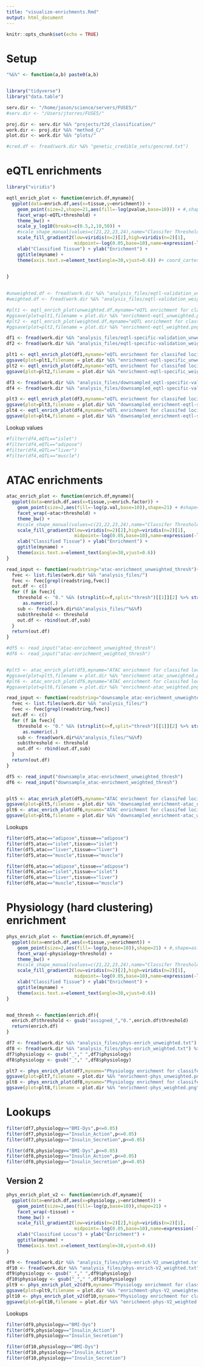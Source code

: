 ```yaml
---
title: "visualize-enrichments.Rmd"
output: html_document
---
```


```r
knitr::opts_chunk$set(echo = TRUE)
```


# Setup 

```r

"%&%" <- function(a,b) paste0(a,b)


library("tidyverse")
library("data.table")

serv.dir <- "/home/jason/science/servers/FUSE5/"
#serv.dir <- "/Users/jtorres/FUSE5/"

proj.dir <- serv.dir %&% "projects/t2d_classification/"
work.dir <- proj.dir %&% "method_C/"
plot.dir <- work.dir %&% "plots/"

#cred.df <- fread(work.dir %&% "genetic_credible_sets/gencred.txt")

```



# eQTL enrichments 

```r

library("viridis")

eqtl_enrich_plot <- function(enrich.df,myname){
  ggplot(data=enrich.df,aes(x=tissue,y=enrichment)) + 
    geom_point(size=2,shape=21,aes(fill=-log(pvalue,base=10))) + #,shape=as.factor(threshold))) + 
    facet_wrap(~eQTL+threshold) + 
    theme_bw() + 
    scale_y_log10(breaks=c(0.5,2,10,50)) +
    #scale_shape_manual(values=c(21,22,23,24),name="Classifer Threshold") +
    scale_fill_gradient2(low=viridis(n=2)[2],high=viridis(n=2)[1],
                         midpoint=-log(0.05,base=10),name=expression(-log10(p))) + 
    xlab("Classified Tissue") + ylab("Enrichment") + 
    ggtitle(myname) +
    theme(axis.text.x=element_text(angle=30,vjust=0.6)) #+ coord_cartesian(ylim=c(0,20)) + +

  
}
 
```

```r

#unweighted.df <- fread(work.dir %&% "analysis_files/eqtl-validation_unweighted.txt")
#weighted.df <- fread(work.dir %&% "analysis_files/eqtl-validation_weighted.txt")

#plt1 <- eqtl_enrich_plot(unweighted.df,myname="eQTL enrichment for classifed loci (unweighted)")
#ggsave(plot=plt1,filename = plot.dir %&% "enrichment-eqtl_unweighted.png",width=7,height=4)
#plt2 <- eqtl_enrich_plot(weighted.df,myname="eQTL enrichment for classifed loci (weighted)")
#ggsave(plot=plt2,filename = plot.dir %&% "enrichment-eqtl_weighted.png",width=7,height=4)

```


```r

df1 <- fread(work.dir %&% "analysis_files/eqtl-specific-validation_unweighted.txt")
df2 <- fread(work.dir %&% "analysis_files/eqtl-specific-validation_weighted.txt")

plt1 <- eqtl_enrich_plot(df1,myname="eQTL enrichment for classifed loci (unweighted)")
ggsave(plot=plt1,filename = plot.dir %&% "enrichment-eqtl-specific_unweighted.png",width=9,height=6.5)
plt2 <- eqtl_enrich_plot(df2,myname="eQTL enrichment for classifed loci (weighted)")
ggsave(plot=plt2,filename = plot.dir %&% "enrichment-eqtl-specific_weighted.png",width=9,height=6.5)


```


```r

df3 <- fread(work.dir %&% "analysis_files/downsampled_eqtl-specific-validation_unweighted.txt")
df4 <- fread(work.dir %&% "analysis_files/downsampled_eqtl-specific-validation_weighted.txt")

plt3 <- eqtl_enrich_plot(df3,myname="eQTL enrichment for classifed loci (unweighted, downsampled)")
ggsave(plot=plt3,filename = plot.dir %&% "downsampled_enrichment-eqtl-specific_unweighted.png",width=9,height=6.5)
plt4 <- eqtl_enrich_plot(df4,myname="eQTL enrichment for classifed loci (weighted, downsampled)")
ggsave(plot=plt4,filename = plot.dir %&% "downsampled_enrichment-eqtl-specific_weighted.png",width=9,height=6.5)


```


Lookup values 


```r

#filter(df4,eQTL=="islet")
#filter(df4,eQTL=="adipose")
#filter(df4,eQTL=="liver")
#filter(df4,eQTL=="muscle")

```





# ATAC enrichments 


```r

atac_enrich_plot <- function(enrich.df,myname){
  ggplot(data=enrich.df,aes(x=tissue,y=enrich.factor)) + 
    geom_point(size=2,aes(fill=-log(p.val,base=10)),shape=21) + #shape=as.factor(threshold))) + 
    facet_wrap(~atac+threshold) + 
    theme_bw() + 
    #scale_shape_manual(values=c(21,22,23,24),name="Classifer Threshold") +
    scale_fill_gradient2(low=viridis(n=2)[2],high=viridis(n=2)[1],
                         midpoint=-log(0.05,base=10),name=expression(-log10(p))) + 
    xlab("Classified Tissue") + ylab("Enrichment") + 
    ggtitle(myname) +
    theme(axis.text.x=element_text(angle=30,vjust=0.6))
}

```


```r

read_input <- function(readstring="atac-enrichment_unweighted_thresh"){
  fvec <- list.files(work.dir %&% "analysis_files/")
  fvec <- fvec[grepl(readstring,fvec)]
  out.df <- c()
  for (f in fvec){
    threshold <- "0." %&% (strsplit(x=f,split="thresh")[[1]][2] %>% strsplit(.,".",fixed=TRUE))[[1]][1] %>% 
      as.numeric(.)
    sub <- fread(work.dir%&%"analysis_files/"%&%f)
    sub$threshold <- threshold
    out.df <- rbind(out.df,sub)
  }
  return(out.df)
}

#df5 <- read_input("atac-enrichment_unweighted_thresh")
#df6 <- read_input("atac-enrichment_weighted_thresh")


#plt5 <- atac_enrich_plot(df5,myname="ATAC enrichment for classifed loci (unweighted)")
#ggsave(plot=plt5,filename = plot.dir %&% "enrichment-atac_unweighted.png",width=12,height=8)
#plt6 <- atac_enrich_plot(df6,myname="ATAC enrichment for classifed loci (weighted)")
#ggsave(plot=plt6,filename = plot.dir %&% "enrichment-atac_weighted.png",width=12,height=8)


```


```r

read_input <- function(readstring="downsample_atac-enrichment_unweighted_thresh"){
  fvec <- list.files(work.dir %&% "analysis_files/")
  fvec <- fvec[grepl(readstring,fvec)]
  out.df <- c()
  for (f in fvec){
    threshold <- "0." %&% (strsplit(x=f,split="thresh")[[1]][2] %>% strsplit(.,".",fixed=TRUE))[[1]][1] %>% 
      as.numeric(.)
    sub <- fread(work.dir%&%"analysis_files/"%&%f)
    sub$threshold <- threshold
    out.df <- rbind(out.df,sub)
  }
  return(out.df)
}

df5 <- read_input("downsample_atac-enrichment_unweighted_thresh")
df6 <- read_input("downsample_atac-enrichment_weighted_thresh")


plt5 <- atac_enrich_plot(df5,myname="ATAC enrichment for classifed loci (unweighted, downsampled)")
ggsave(plot=plt5,filename = plot.dir %&% "downsampled_enrichment-atac_unweighted.png",width=9,height=6.5)
plt6 <- atac_enrich_plot(df6,myname="ATAC enrichment for classifed loci (weighted, downsampled)")
ggsave(plot=plt6,filename = plot.dir %&% "downsampled_enrichment-atac_weighted.png",width=9,height=6.5)


```

Lookups

```r

filter(df5,atac=="adipose",tissue=="adipose")
filter(df5,atac=="islet",tissue=="islet")
filter(df5,atac=="liver",tissue=="liver")
filter(df5,atac=="muscle",tissue=="muscle")

filter(df6,atac=="adipose",tissue=="adipose")
filter(df6,atac=="islet",tissue=="islet")
filter(df6,atac=="liver",tissue=="liver")
filter(df6,atac=="muscle",tissue=="muscle")

```



# Physiology (hard clustering) enrichment 


```r

phys_enrich_plot <- function(enrich.df,myname){
  ggplot(data=enrich.df,aes(x=tissue,y=enrichment)) + 
    geom_point(size=2,aes(fill=-log(p,base=10)),shape=21) + #,shape=as.factor(threshold))) + 
    facet_wrap(~physiology+threshold) + 
    theme_bw() + 
    #scale_shape_manual(values=c(21,22,23,24),name="Classifer Threshold") +
    scale_fill_gradient2(low=viridis(n=2)[2],high=viridis(n=2)[1],
                         midpoint=-log(0.05,base=10),name=expression(-log10(p))) + 
    xlab("Classified Tissue") + ylab("Enrichment") + 
    ggtitle(myname) +
    theme(axis.text.x=element_text(angle=30,vjust=0.6))
}



```

```r

mod_thresh <- function(enrich.df){
  enrich.df$threshold <- gsub("assigned_","0.",enrich.df$threshold)
  return(enrich.df)
}

df7 <- fread(work.dir %&% "analysis_files/phys-enrich_unweighted.txt") %>% mod_thresh(.)
df8 <- fread(work.dir %&% "analysis_files/phys-enrich_weighted.txt") %>% mod_thresh(.)
df7$physiology <- gsub("_"," ",df7$physiology)
df8$physiology <- gsub("_"," ",df8$physiology)

plt7 <- phys_enrich_plot(df7,myname="Physiology enrichment for classifed loci (unweighted)")
ggsave(plot=plt7,filename = plot.dir %&% "enrichment-phys_unweighted.png",width=8,height=5)
plt8 <- phys_enrich_plot(df8,myname="Physiology enrichment for classifed loci (weighted)")
ggsave(plot=plt8,filename = plot.dir %&% "enrichment-phys_weighted.png",width=8,height=5)


```

# Lookups 

```r

filter(df7,physiology=="BMI-Dys",p<=0.05)
filter(df7,physiology=="Insulin_Action",p<=0.05)
filter(df7,physiology=="Insulin_Secretion",p<=0.05)

filter(df8,physiology=="BMI-Dys",p<=0.05)
filter(df8,physiology=="Insulin_Action",p<=0.05)
filter(df8,physiology=="Insulin_Secretion",p<=0.05)

```



## Version 2 


```r


phys_enrich_plot_v2 <- function(enrich.df,myname){
  ggplot(data=enrich.df,aes(x=physiology,y=enrichment)) + 
    geom_point(size=2,aes(fill=-log(p,base=10)),shape=21) +
    facet_wrap(~tissue) + 
    theme_bw() + 
    scale_fill_gradient2(low=viridis(n=2)[2],high=viridis(n=2)[1],
                         midpoint=-log(0.05,base=10),name=expression(-log10(p))) + 
    xlab("Classified Locus") + ylab("Enrichment") + 
    ggtitle(myname) +
    theme(axis.text.x=element_text(angle=30,vjust=0.6))
}

df9 <- fread(work.dir %&% "analysis_files/phys-enrich-V2_unweighted.txt") 
df10 <- fread(work.dir %&% "analysis_files/phys-enrich-V2_weighted.txt") 
df9$physiology <- gsub("_"," ",df9$physiology)
df10$physiology <- gsub("_"," ",df10$physiology)
plt9 <- phys_enrich_plot_v2(df9,myname="Physiology enrichment for classifed loci (unweighted)")
ggsave(plot=plt9,filename = plot.dir %&% "enrichment-phys-V2_unweighted.png",width=6.5,height=3.5)
plt10 <- phys_enrich_plot_v2(df10,myname="Physiology enrichment for classifed loci (weighted)")
ggsave(plot=plt10,filename = plot.dir %&% "enrichment-phys-V2_weighted.png",width=6.5,height=3.5)

```


Lookups 


```r

filter(df9,physiology=="BMI-Dys")
filter(df9,physiology=="Insulin_Action")
filter(df9,physiology=="Insulin_Secretion")

filter(df10,physiology=="BMI-Dys")
filter(df10,physiology=="Insulin_Action")
filter(df10,physiology=="Insulin_Secretion")

```



